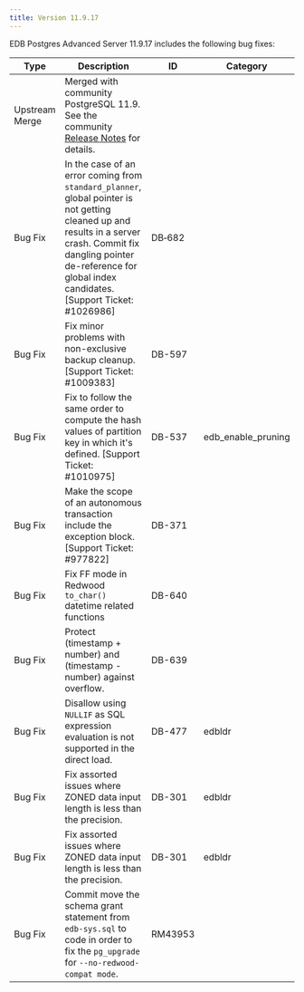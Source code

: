```yaml
---
title: Version 11.9.17
---
```


EDB Postgres Advanced Server 11.9.17 includes the following bug fixes:

| Type           | Description                                                                                                                                                                            | ID     | Category      | 
| -------------- | -------------------------------------------------------------------------------------------------------------------------------------------------------------------------------------- | ------ | ------------- |
| Upstream Merge | Merged with community PostgreSQL 11.9. See the community [Release Notes](https://www.postgresql.org/docs/11/release-11-9.html) for details.                                          |        |               |
| Bug&nbsp;Fix | In the case of an error coming from `standard_planner`, global pointer is not getting cleaned up and results in a server crash.  Commit fix dangling pointer de-reference for global index candidates. [Support Ticket: #1026986] | DB&#8209;682 | |
| Bug Fix | Fix minor problems with non-exclusive backup cleanup. [Support Ticket: #1009383] | DB-597 | |
| Bug Fix | Fix to follow the same order to compute the hash values of partition key in which it's defined. [Support Ticket: #1010975] | DB-537 | edb_enable_pruning |
| Bug Fix | Make the scope of an autonomous transaction include the exception block. [Support Ticket: #977822] | DB-371 | |
| Bug Fix | Fix FF mode in Redwood `to_char()` datetime related functions | DB-640 | |
| Bug Fix | Protect (timestamp + number) and (timestamp - number) against overflow. | DB-639 | |
| Bug Fix | Disallow using `NULLIF` as SQL expression evaluation is not supported in the direct load. | DB-477 | edbldr|
| Bug Fix | Fix assorted issues where ZONED data input length is less than the precision. | DB-301 | edbldr |
| Bug Fix | Fix assorted issues where ZONED data input length is less than the precision. | DB-301 | edbldr |
| Bug Fix | Commit move the schema grant statement from `edb-sys.sql` to code in order to fix the `pg_upgrade` for `--no-redwood-compat mode`. | RM43953 |  |
